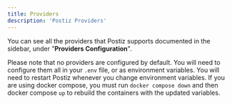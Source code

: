 ```yaml
---
title: Providers
description: 'Postiz Providers'
---
```


You can see all the providers that Postiz supports documented in the sidebar, under "**Providers Configuration**".

Please note that no providers are configured by default. You will need to configure them all in your `.env` file, or as environment variables. You will need to restart Postiz whenever you change environment variables. If you are using docker compose, you must run `docker compose down` and then docker compose `up` to rebuild the containers with the updated variables.


